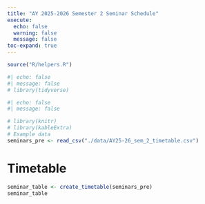 ```yaml
---
title: "AY 2025-2026 Semester 2 Seminar Schedule"
execute:
  echo: false
  warning: false
  message: false
toc-expand: true
---
```


```r
source("R/helpers.R")

#| echo: false
#| message: false
# library(tidyverse)
```


```r
#| echo: false
#| message: false

# library(knitr)
# library(kableExtra)
# Example data
seminars_pre <- read_csv("./data/AY25-26_sem_2_timetable.csv")
```
# Timetable

```r
seminar_table <- create_timetable(seminars_pre)
seminar_table
```


<!-- # Abstracts -->

<!-- As seminar abstracts become available from the speakers this page will be updated.  -->

<!-- --- -->

<!-- ```{r} -->
<!-- #| results: asis -->

<!-- create_abstracts_text(seminars_pre) -->

<!-- ``` -->